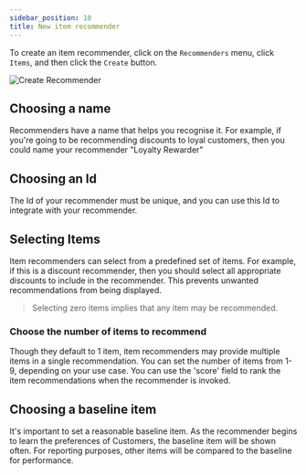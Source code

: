 ```yaml
---
sidebar_position: 10
title: New item recommender
---
```



To create an item recommender, click on the `Recommenders` menu, click `Items`, and then click the `Create` button.

![Create Recommender](/img/screenshots/recommend/create_recommender.png)

## Choosing a name

Recommenders have a name that helps you recognise it.
For example, if you're going to be recommending discounts to loyal customers,
then you could name your recommender "Loyalty Rewarder"

## Choosing an Id

The Id of your recommender must be unique, and you can use this Id to integrate with your recommender.

## Selecting Items

Item recommenders can select from a predefined set of items. For example, if this is a discount recommender,
then you should select all appropriate discounts to include in the recommender. This prevents unwanted
recommendations from being displayed.

> Selecting zero items implies that any item may be recommended.

### Choose the number of items to recommend

Though they default to 1 item, item recommenders may provide multiple items in a single recommendation. 
You can set the number of items from 1-9, depending on your use case. You can use the 'score' field to rank
the item recommendations when the recommender is invoked.

## Choosing a baseline item

It's important to set a reasonable baseline item. As the recommender begins to learn the preferences of Customers,
the baseline item will be shown often. For reporting purposes, other items will be compared to the baseline for performance.
